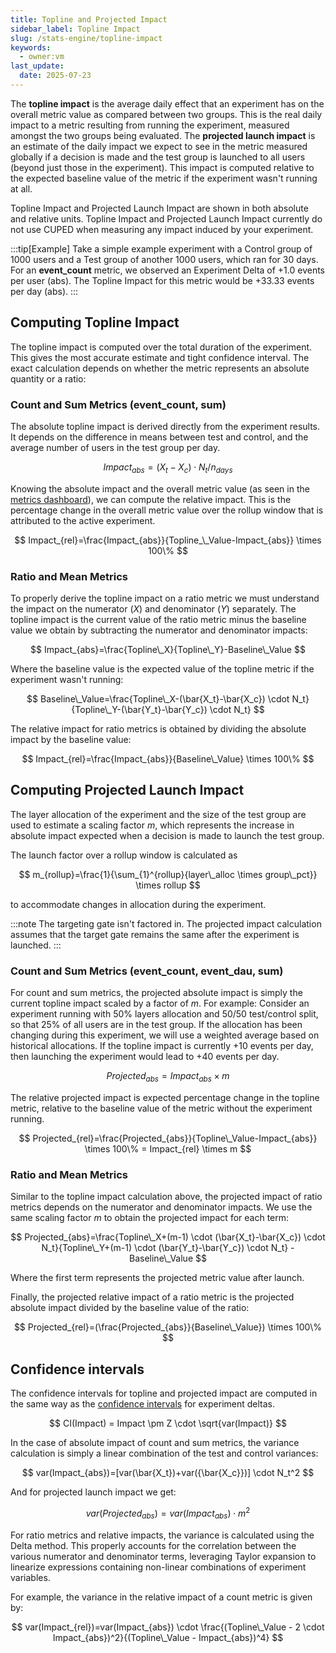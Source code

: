 ```yaml
---
title: Topline and Projected Impact
sidebar_label: Topline Impact
slug: /stats-engine/topline-impact
keywords:
  - owner:vm
last_update:
  date: 2025-07-23
---
```


The **topline impact** is the average daily effect that an experiment has on the overall metric value as compared between two groups. This is the real daily impact to a metric resulting from running the experiment, measured amongst the two groups being evaluated. The **projected launch impact** is an estimate of the daily impact we expect to see in the metric measured globally if a decision is made and the test group is launched to all users (beyond just those in the experiment). This impact is computed relative to the expected baseline value of the metric if the experiment wasn't running at all.

Topline Impact and Projected Launch Impact are shown in both absolute and relative units. Topline Impact and Projected Launch Impact currently do not use CUPED when measuring any impact induced by your experiment.

:::tip[Example]
Take a simple example experiment with a Control group of 1000 users and a Test group of another 1000 users, which ran for 30 days. For an **event_count** metric, we observed an Experiment Delta of +1.0 events per user (abs). The Topline Impact for this metric would be +33.33 events per day (abs).
:::

## Computing Topline Impact

The topline impact is computed over the total duration of the experiment. This gives the most accurate estimate and tight confidence interval. The exact calculation depends on whether the metric represents an absolute quantity or a ratio:

### Count and Sum Metrics (event_count, sum)

The absolute topline impact is derived directly from the experiment results. It depends on the difference in means between test and control, and the average number of users in the test group per day.

$$
Impact_{abs}=(X_t-X_c) \cdot N_t / n_{days}
$$

Knowing the absolute impact and the overall metric value (as seen in the [metrics dashboard](/metrics/console)), we can compute the relative impact. This is the percentage change in the overall metric value over the rollup window that is attributed to the active experiment.

$$
Impact_{rel}=\frac{Impact_{abs}}{Topline_\_Value-Impact_{abs}} \times 100\%
$$

### Ratio and Mean Metrics

To properly derive the topline impact on a ratio metric we must understand the impact on the numerator (_X_) and denominator (_Y_) separately. The topline impact is the current value of the ratio metric minus the baseline value we obtain by subtracting the numerator and denominator impacts:

$$
Impact_{abs}=\frac{Topline\_X}{Topline\_Y}-Baseline\_Value
$$

Where the baseline value is the expected value of the topline metric if the experiment wasn't running:

$$
Baseline\_Value=\frac{Topline\_X-(\bar{X_t}-\bar{X_c}) \cdot N_t}{Topline\_Y-(\bar{Y_t}-\bar{Y_c}) \cdot N_t}
$$

The relative impact for ratio metrics is obtained by dividing the absolute impact by the baseline value:

$$
Impact_{rel}=\frac{Impact_{abs}}{Baseline\_Value} \times 100\%
$$

## Computing Projected Launch Impact

The layer allocation of the experiment and the size of the test group are used to estimate a scaling factor _m_, which represents the increase in absolute impact expected when a decision is made to launch the test group.

The launch factor over a rollup window is calculated as

$$
m_{rollup}=\frac{1}{\sum_{1}^{rollup}{layer\_alloc \times group\_pct}} \times rollup
$$

to accommodate changes in allocation during the experiment.

:::note
The targeting gate isn't factored in. The projected impact calculation assumes that the target gate remains the same after the experiment is launched.
:::

### Count and Sum Metrics (event_count, event_dau, sum)

For count and sum metrics, the projected absolute impact is simply the current topline impact scaled by a factor of _m_. For example: Consider an experiment running with 50% layers allocation and 50/50 test/control split, so that 25% of all users are in the test group. If the allocation has been changing during this experiment, we will use a weighted average based on historical allocations. If the topline impact is currently +10 events per day, then launching the experiment would lead to +40 events per day.

$$
Projected_{abs}=Impact_{abs} \times m
$$

The relative projected impact is expected percentage change in the topline metric, relative to the baseline value of the metric without the experiment running.

$$
Projected_{rel}=\frac{Projected_{abs}}{Topline\_Value-Impact_{abs}} \times 100\% = Impact_{rel} \times m
$$

### Ratio and Mean Metrics

Similar to the topline impact calculation above, the projected impact of ratio metrics depends on the numerator and denominator impacts. We use the same scaling factor _m_ to obtain the projected impact for each term:

$$
Projected_{abs}=\frac{Topline\_X+(m-1) \cdot (\bar{X_t}-\bar{X_c}) \cdot N_t}{Topline\_Y+(m-1) \cdot (\bar{Y_t}-\bar{Y_c}) \cdot N_t} - Baseline\_Value
$$

Where the first term represents the projected metric value after launch.

Finally, the projected relative impact of a ratio metric is the projected absolute impact divided by the baseline value of the ratio:

$$
Projected_{rel}=(\frac{Projected_{abs}}{Baseline\_Value}) \times 100\%
$$

## Confidence intervals

The confidence intervals for topline and projected impact are computed in the same way as the [confidence intervals](/stats-engine/confidence-intervals) for experiment deltas.

$$
CI(Impact) = Impact \pm Z \cdot \sqrt{var(Impact)}
$$

In the case of absolute impact of count and sum metrics, the variance calculation is simply a linear combination of the test and control variances:

$$
var(Impact_{abs})=[var(\bar{X_t})+var({\bar{X_c}})] \cdot N_t^2
$$

And for projected launch impact we get:

$$
var(Projected_{abs})=var(Impact_{abs}) \cdot m^2
$$

For ratio metrics and relative impacts, the variance is calculated using the Delta method. This properly accounts for the correlation between the various numerator and denominator terms, leveraging Taylor expansion to linearize expressions containing non-linear combinations of experiment variables.

For example, the variance in the relative impact of a count metric is given by:

$$
var(Impact_{rel})=var(Impact_{abs}) \cdot \frac{(Topline\_Value - 2 \cdot Impact_{abs})^2}{(Topline\_Value - Impact_{abs})^4}
$$
